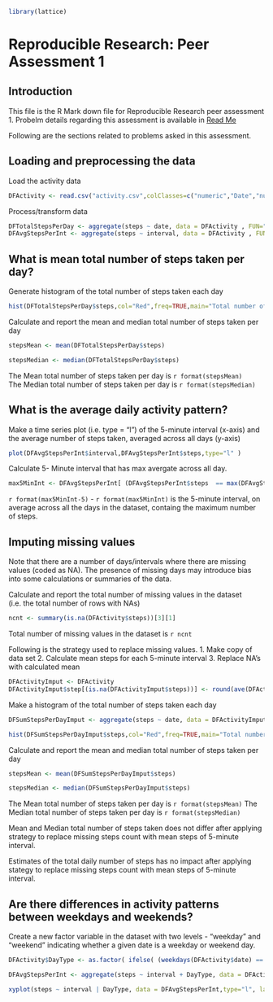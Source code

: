 ```r

library(lattice)

```


# Reproducible Research: Peer Assessment 1


## Introduction
This file is the R Mark down file for Reproducible Research peer assessment 1. Probelm details regarding this assessment is available in [Read Me]("https://github.com/vinaykk/RepData_PeerAssessment1/blob/master/README.md") 

Following are the sections related to problems asked in this assessment. 

## Loading and preprocessing the data

Load the activity data
```r

DFActivity <- read.csv("activity.csv",colClasses=c("numeric","Date","numeric"))

```
Process/transform data
```r

DFTotalStepsPerDay <- aggregate(steps ~ date, data = DFActivity , FUN="sum")
DFAvgStepsPerInt <- aggregate(steps ~ interval, data = DFActivity , FUN="mean")

```


## What is mean total number of steps taken per day?

Generate histogram of the total number of steps taken each day
```r

hist(DFTotalStepsPerDay$steps,col="Red",freq=TRUE,main="Total number of steps taken each day",xlab="Total Steps")

```

Calculate and report the mean and median total number of steps taken per day
```r

stepsMean <- mean(DFTotalStepsPerDay$steps)

stepsMedian <- median(DFTotalStepsPerDay$steps)

```

The Mean total number of steps taken per day is `r format(stepsMean)`    
The Median total number of steps taken per day is `r format(stepsMedian)`

## What is the average daily activity pattern?

Make a time series plot (i.e. type = "l") of the 5-minute interval (x-axis) and the average number of steps taken, averaged across all days (y-axis)

```r

plot(DFAvgStepsPerInt$interval,DFAvgStepsPerInt$steps,type="l" )

````

Calculate 5- Minute interval that has max avergate across all day. 
```r

max5MinInt <- DFAvgStepsPerInt[ (DFAvgStepsPerInt$steps  == max(DFAvgStepsPerInt$steps)),]$interval

```

`r format(max5MinInt-5)` - `r format(max5MinInt)` is the 5-minute interval, on average across all the days in the dataset, containg the maximum number of steps.

## Imputing missing values
Note that there are a number of days/intervals where there are missing values (coded as NA). The presence of missing days may introduce bias into some calculations or summaries of the data.

Calculate and report the total number of missing values in the dataset (i.e. the total number of rows with NAs)

```r

ncnt <- summary(is.na(DFActivity$steps))[3][1]

```
Total number of missing values in the dataset is `r ncnt`

Following is the strategy used to replace missing values. 
1. Make copy of data set
2. Calculate mean steps for each  5-minute interval 
3. Replace NA's with calculated mean

```r

DFActivityImput <- DFActivity
DFActivityImput$step[(is.na(DFActivityImput$steps))] <- round(ave(DFActivityImput$steps, DFActivityImput$interval, FUN = function(x) mean(x, na.rm=T) )[(is.na(DFActivityImput$steps))])

```

Make a histogram of the total number of steps taken each day
```r

DFSumStepsPerDayImput <- aggregate(steps ~ date, data = DFActivityImput , FUN="sum")

hist(DFSumStepsPerDayImput$steps,col="Red",freq=TRUE,main="Total number of steps taken each day",xlab="Total Steps")

```

Calculate and report the mean and median total number of steps taken per day
```r

stepsMean <- mean(DFSumStepsPerDayImput$steps)

stepsMedian <- median(DFSumStepsPerDayImput$steps)

```

The Mean total number of steps taken per day is `r format(stepsMean)`
The Median total number of steps taken per day is `r format(stepsMedian)`

Mean and Median total number of steps taken does not differ after applying strategy to replace missing steps count with mean steps of 5-minute interval.

Estimates of the total daily number of steps has no impact after applying stategy to replace missing steps count with mean steps of 5-minute interval. 


## Are there differences in activity patterns between weekdays and weekends?

Create a new factor variable in the dataset with two levels - "weekday" and "weekend" indicating whether a given date is a weekday or weekend day.

```r

DFActivity$DayType <- as.factor( ifelse( (weekdays(DFActivity$date) == "Sunday" | weekdays(DFActivity$date) == "Saturday"),"weekday","weekend" ))

DFAvgStepsPerInt <- aggregate(steps ~ interval + DayType, data = DFActivity , FUN="mean")
```

```r

xyplot(steps ~ interval | DayType, data = DFAvgStepsPerInt,type="l", layout = c(1,2), ylab="Number of Steps", xlab="Interval" )


```

